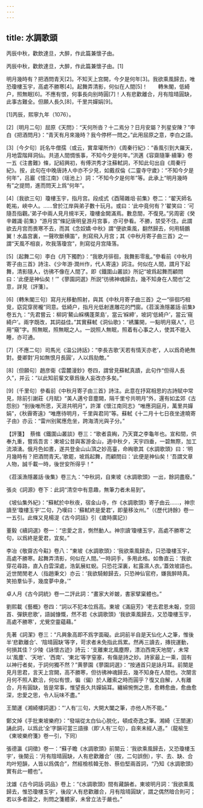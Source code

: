 ```yaml
---
---
---
```

title: 水調歌頭
---




丙辰中秋，歡飲達旦，大醉，作此篇兼懷子由。

丙辰中秋，歡飲達旦，大醉，作此篇兼懷子由。[1]

明月幾時有？把酒問青天[2]。不知天上宫闕，今夕是何年[3]。我欲乘風歸去，唯恐瓊樓玉宇，高處不勝寒[4]。起舞弄清影，何似在人間[5]！　　轉朱閣，低綺户，照無眠[6]。不應有恨，何事長向别時圓[7]！人有悲歡離合，月有陰晴圓缺，此事古難全。但願人長久[8]，千里共嬋娟[9]。

[1]丙辰，熙寧九年（1076）。

[2]〔明月二句〕屈原《天問》：“天何所沓？十二焉分？日月安屬？列星安陳？”李白《把酒問月》：“青天有月來幾時？我今停杯一問之。”此用屈原之意，李白之語。

[3]〔今夕句〕託名牛僧孺（或云，實韋瓘所作）《周秦行紀》：“香風引到大羅天，月地雲階拜洞仙。共道人間惆悵事，不知今夕是何年。”洪邁《容齋隨筆·續筆》卷一五《注書難》條，記紹興初，有傅洪秀才注蘇軾詞，不知此句出自《周秦行紀》。按，此句在中晚唐詩人中亦不少見，如戴叔倫《二靈寺守歲》：“不知今夕是何年”，吕巖《憶江南》（瑶池上）詞：“不知今夕是何年”等。此承上“明月幾時有”之提問，進而問天上爲“何年”。

[4]〔我欲三句〕瓊樓玉宇，指月宫。段成式《酉陽雜俎·前集》卷二：“翟天師名乾祐，峽中人。……曾於江岸與弟子數十玩月。或曰：‘此中竟何有？’翟笑曰：‘可隨吾指觀。’弟子中兩人見月規半天，瓊樓金闕滿焉。數息間，不復見。”另周密《癸辛雜識·前集》“游月宫”條記唐明皇游月宫事，亦可參看。不勝，禁受不住。此謂欲去月宫而畏寒不去，而其《念奴嬌·中秋》謂“便欲乘風，翻然歸去，何用騎鵬翼！水晶宫裏，一聲吹斷横笛”，則寫飛入月宫；其《中秋月寄子曲三首》之一謂“天風不相哀，吹我落瓊宫”，則寫從月宫降落。

[5]〔起舞二句〕李白《月下獨酌》：“我歌月徘徊，我舞影零亂。”參看前《中秋月寄子由三首》詩注、《少年游·潤州作，代人寄遠》詞注。何似在人間，謂月下起舞，清影隨人，彷彿不像在人間了。即《鐵圍山叢談》所記“坡爲起舞而顧問曰：‘此便是神仙矣！’”《蓼園詞選》所説“彷彿神魂歸去，幾不知身在人間也”之意，詳見〔評箋〕。

[6]〔轉朱閣三句〕寫月光移動照射，與其《中秋月寄子曲三首》之一“徘徊巧相覓，窈窕穿房櫳”同意。低綺户，指月光低射進雕花的門窗。《苕溪漁隱叢話·前集》卷五九：“先君嘗云：柳詞‘鰲山綵構蓬萊島’，當云‘綵締’，坡詞‘低綺户’，當云‘窺綺户’。兩字既改，其詞益佳。”其實蘇軾《洞仙歌》：“綉簾開，一點明月窺人”，已用“窺”字。照無眠，照無眠之人。一説照人無眠，照着有心事之人，使其不能入睡，亦可通。

[7]〔不應二句〕司馬光《温公詩話》：“李長吉歌‘天若有情天亦老’，人以爲奇絶無對。曼卿對‘月如無恨月長圓’，人以爲勍敵。”

[8]〔但願句〕趙彦衛《雲麓漫鈔》卷四，謂曾見蘇軾真蹟，此句作“但得人長久”，并云：“以此知前輩文章爲後人妄改亦多矣。”

[9]〔千里句〕參看前《中秋月寄子由三首》詩注。此意在抒寫相思的古詩賦中常見，除前引謝莊《月賦》“美人邁兮音塵闕，隔千里兮共明月”外，還有如孟郊《古怨别》“别後唯所思，天涯共明月”，許渾《懷江南同志》“唯應洞庭月，萬里共嬋娟”，《秋霽寄遠》“唯應待明月，千里與君同”等。蘇軾《十二月十七日夜坐達曉寄子由》亦云：“雷州别駕應危坐，跨海清光與子分。”

【評箋】　蔡絛《鐵圍山叢談》卷三：“歌者袁綯，乃天寶之李龜年也。宣和間，供奉九重，嘗爲吾言：東坡公昔與客游金山，適中秋夕，天宇四垂，一碧無際，加工流澒湧。俄月色如晝，遂共登金山山頂之妙高臺，命綯歌其《水調歌頭》曰：‘明月幾時有？把酒問青天。’歌罷，坡爲起舞，而顧問曰：‘此便是神仙矣！’吾謂文章人物，誠千載一時，後世安所得乎！”

《苕溪漁隱叢話·後集》卷三九：“中秋詞，自東坡《水調歌頭》一出，餘詞盡廢。”

張炎《詞源》卷下：此詞“清空中有意趣，無筆力者未易到”。

《坡仙集外紀》：“蘇軾於中秋夜，宿金山寺，作《水調歌頭》寄子由云……，神宗讀至‘瓊樓玉宇’二句，乃嘆曰：‘蘇軾終是愛君’，即量移汝州。”（《歷代詩餘》卷一一五引。此條又見楊湜《古今詞話》引《歲時廣記》）

董毅《續詞選》卷一：“忠愛之言，惻然動人。神宗讀‘瓊樓玉宇，高處不勝寒’之句，以爲終是愛君，宜矣。”

李冶《敬齋古今黈》卷八：“東坡《水調歌頭》：‘我欲乘風歸去，只恐瓊樓玉宇，高處不勝寒。起舞弄清影，何似在人間。’一時詞手，多用此格。如魯直云：‘我欲穿花尋路，直入白雲深處，浩氣展虹蜺。只恐花深裏，紅露濕人衣。’蓋效坡語也。近世閒閒老人（指趙秉文）亦云：‘我欲騎鯨歸去，只恐神仙官府，嫌我醉時真。笑拍羣仙手，幾度夢中身。’”

卓人月《古今詞統》卷一二評此詞：“畫家大斧皴，書家擘窠體也。”

劉熙載《藝概》卷四：“詞以不犯本位爲高。東坡《滿庭芳》‘老去君恩未報，空回首、彈鋏悲歌’，語誠慷慨，然不若《水調歌頭》‘我欲乘風歸去，又恐瓊樓玉宇，高處不勝寒’，尤覺空靈藴藉。”

先著《詞潔》卷三：“凡興象高即不爲字面礙。此詞前半自是天仙化人之筆，惟後半‘悲歡離合’、‘陰晴圓缺’等字，苛求者未免指此爲累。然再三讀去，摶捖運動，何損其佳？少陵《詠懷古迹》詩云：‘支離東北風塵際，漂泊西南天地間’，未常以‘風塵’、‘天地’、‘西南’、‘東北’等字窒塞，有傷是詩之妙。詩家最上一乘，固有以神行者矣，于詞何獨不然？”黄蓼園《蓼園詞選》：“按通首只是詠月耳。前闋是見月思君，言天上宫闕，高不勝寒，但彷彿神魂歸去，幾不知身在人間也。次闋言月何不照人歡洽，何似有恨，徧（偏）於人離索之時而圓乎？復又自解，人有離合，月有圓缺，皆是常事，惟望長久共嬋娟耳。纏綿惋惻之思，愈轉愈曲，愈曲愈深，忠愛之思，令人玩味不盡。”

王闓運《湘綺樓詞選》：“‘人有’三句，大開大闔之筆，亦他人所不能。”

鄭文焯《手批東坡樂府》：“發端從太白仙心脱化，頓成奇逸之筆。湘綺（王闓運）誦此詞，以爲此‘全’字韻可當三語掾（即‘人有’三句），自來未經人道。”（龍榆生《東坡樂府箋》卷一引，下同）

張德瀛《詞徵》卷一：“蘇子瞻《水調歌頭》前闋云：‘我欲乘風歸去，又恐瓊樓玉宇’，後闋云：‘月有陰晴圓缺，人有悲歡離合’（按，二句誤倒），宇、去、缺、合均叶短韻，人皆以爲偶合”，然經檢核韓无咎、蔡伯堅兩首詞，“乃知《水調歌頭》實有此一體也”。

沈雄《古今詞話·詞品》卷上：“《水調歌頭》間有藏韻者。東坡明月詞：‘我欲乘風歸去，惟恐瓊樓玉宇’，後段‘人有悲歡離合，月有陰晴圓缺’，謂之偶然暗合則可；若以多者證之，則問之箋體家，未曾立法于嚴也。”